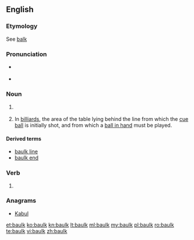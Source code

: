 ==English==

===Etymology===
See [[balk]]

===Pronunciation===
* {{a|UK}} {{IPA|[bɔːɫk]}}
*<!-- {{a|US}} {{IPA|/bɑk/}}-->
{{rfap|UK|UK}}

===Noun===
{{en-noun}}

# {{British}} {{alternative spelling of|balk}}
# {{UK}} In [[billiard]]s, the area of the table lying behind the line from which the [[cue ball]] is initially shot, and from which a [[ball in hand]] must be played.

====Derived terms====
* [[baulk line]]
* [[baulk end]]

===Verb===
{{en-verb}}

# {{British}} {{alternative spelling of|balk}}

===Anagrams===
* [[Kabul#English|Kabul]]

[[et:baulk]]
[[ko:baulk]]
[[kn:baulk]]
[[lt:baulk]]
[[ml:baulk]]
[[my:baulk]]
[[pl:baulk]]
[[ro:baulk]]
[[te:baulk]]
[[vi:baulk]]
[[zh:baulk]]